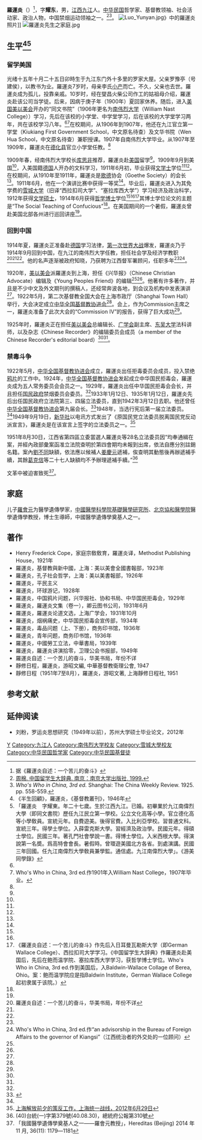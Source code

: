 {{Infobox Officeholder
|姓名=羅運炎
|圖像=File:羅運炎.jpg
|圖像大小=200px
|圖像說明=  
| 字       = 字耀東
| 號       = 
| 別名     = 
| 出生名   = 
| 出生日期 = 光緒十五年十月二十五日卯時〔1889年11月17日〕
| 出生地點 = 
| 逝世日期 = {{dda|1966|||1889|11|17}}
| 逝世地點 = 
| 死因     = 
| 墓地     = 
| 墓地座標 = 
| 籍貫     = 
| 政黨     = 
| 其他政黨 = 
| spouse        = 董喜媖（訂親）、游昭文
| 伴侶     = 
| children  = 羅會超、羅會章、羅雅潔、[[羅會元|羅會元]]、羅會文
| parents  = 父羅豫亭，母李氏
| 親屬     = 
| 母校     = 
| 著作     = 
| 簽名     = 
| 腳註     = 
| past     = 
}}
'''羅運炎'''（{{bd|1889年|11月17日|約1966年|}}）<ref>据《羅運炎自述：一个苦儿的奋斗》</ref>，字'''耀东'''，男，[[江西|江西]][[九江|九江]]人。[[中华民国|中华民国]]哲学家、基督教领袖、社会活动家、政治人物，中国禁烟运动领袖之一。<ref name=zhou>[http://overseasdb.jnu.edu.cn/renwuziliao/2011-11-28/2041.html 周棉. 中国留学生大辞典. 南京：南京大学出版社, 1999.]{{dead link|date=2018年4月 |bot=InternetArchiveBot |fix-attempted=yes }}</ref><ref name=who>''Who's Who in China, 3rd ed.'' Shanghai: The China Weekly Review. 1925. pp. 558-559.</ref>。
[[File:Luo_Yunyan.jpg|thumb]]》中的羅運炎照片]]
[[File:羅運炎先生之家庭.jpg|thumb]]

== 生平<ref>《半生回顧》，羅運炎，《基督教叢刊》，1946年</ref><ref>「羅運炎　字耀東。年二十七歲。生於江西九江。已婚。初畢業於九江南偉烈大學（即同文書院）歷任九江民立第一學校。公立文化高等小學。官立德化高等小學敎員。宣統元年。自費遊美。後得官費。入比利亞學校。習普通文科。宣統三年。得學士學位。入薛雷克斯大學。習經濟及政治學。民國元年。得碩士學位。民國三年。著孔門社會學說一書。得博士學位。入米西根大學。得演說第一名奬。爲高特會會長。暑假時。曾環遊美國北方各省。到處演講。民國三年回國。任九江南偉烈大學敎員兼學監。通信處。九江南偉烈大學」。《游美同學錄》</ref> ==
===留学美国===
光绪十五年十月二十五日卯時生于九江东门外十多里的罗家大屋。父亲罗豫亭（号建侯），以教书为业。羅運炎7岁时，母亲李氏[[小产|小产]]而亡。不久，父亲也去世。羅運炎成为孤儿，投靠亲戚。10岁时，经在燮昌火柴公司作工的姑祖母介绍，羅運炎赴该公司当学徒。后来，因病于庚子年（1900年）夏回家休养。随后，进入[[美国|美国]][[美以美会|美以美会]]开办的“同文书院”（1906年更名为[[南伟烈大学|南伟烈大学]]（William Nast College））学习，先后在该校的小学堂、中学堂学习，后在该校的大学堂学习两年，共在该校学习八年。<ref name=lyy/><ref>Who's Who in China, 3rd ed.作1901年入William Nast College，1907年毕业。</ref>在校期间，从1906年到1907年，他还在九江官立第一学堂（Kiukiang First Government School，中文原名待查）及文华书院（Wen Hua School，中文原名待查）兼职授课。1907年自南伟烈大学毕业。从1907年至1909年，羅運炎在[[九江县|德化县]]官立小学堂任教。<ref name=who/>

1909年春，经南伟烈大学校长[[库思非|库思非]]推荐，羅運炎赴[[美国|美国]]留学<ref name=lyy/>。1909年9月到美国<ref name=who/>，入美国籍[[德国|德国]]人开办的{{link-en|华莱士学院|German Wallace College}}文科学习，1911年6月初，毕业获得[[文学士|文学士]]学位<ref name=lyy/><ref name=who/>。在校期间，从1910年至1911年，羅運炎是[[歌德|歌德]]协会（Goethe Society）的会长<ref name=who/>。1911年6月，他在一个演讲比赛中获得一等奖<ref name=who/>。毕业后，羅運炎进入为其免学费的[[雪城大学|雪城大学]]（旧译“西拉扣司大学”、“塞拉库西大学”）学习经济及政治科学，1912年获得[[文学硕士|文学硕士]]，1914年6月获得[[哲学博士|哲学博士]]学位<ref name=lyy/><ref name=who/><ref>《羅運炎自述：一个苦儿的奋斗》作先后入日耳曼瓦勒斯大学（即German Wallace College）、西拉扣司大学学习。《中国留学生大辞典》作羅運炎赴美国后，先后在鲍而温学院、塞拉库西大学学习，获哲学博士学位。Who's Who in China, 3rd ed.作到美国后，入Baldwin-Wallace Collage of Berea, Ohio。案：鲍而温学院应是指Baldwin Institute，German Wallace College起初隶属于该院。）</ref>其博士学位论文的主题是“The Social Teaching of Confucious”<ref name=who/>。在美国期间的一个暑假，羅運炎曾赴美国北部各州进行巡回讲座<ref name=who/>。

===回到中国===
1914年夏，羅運炎正准备赴[[德国|德国]]学习法律，[[第一次世界大战|第一次世界大战]]爆发，羅運炎乃于1914年9月回到中国，在九江的南伟烈大学任教，担任社会学及经济学教职<ref name=lyy>羅運炎自述：一个苦儿的奋斗，华美书局，年份不详</ref><ref name=zhou/><ref name=who/>。他的名声逐渐被政府知晓，乃获聘为江西督军署顾问，任职多年<ref name=zhou/><ref>Who's Who in China, 3rd ed.作“an advisorship in the Bureau of Foreign Affairs to the governor of Kiangsi”（江西统治者的外交处的一位顾问）</ref>。

1920年，[[美以美会|美以美会]]派羅運炎到上海，担任《兴华报》（Chinese Christian Advocate）编辑及《Young Peoples Friend》的编辑<ref name=zhou/><ref name=who/>。他著有许多著作，并且是不少中文及外文期刊的撰稿人，还经常奔波各地，到会议及机构中发表演讲<ref name=who/>。1922年5月，第二次基督教全国大会在上海市政厅（Shanghai Town Hall）举行，大会决定成立[[中华全国基督教协进会|中华全国基督教协进会]]<ref name=who/>。会上，作为Commission主席之一，羅運炎准备了此次大会的“Commission IV”的报告，获得了巨大成功<ref name=who/>。

1925年时，羅運炎正在担任[[美以美会|美以美会]]总编辑长、[[广学会|广学会]]副主席、[[东吴大学|东吴大学]]法科讲师，以及杂志《Chinese Recorder》的编辑委员会成员（a member of the Chinese Recorder's editorial board）<ref name=zhou/><ref name=who/>。

===禁毒斗争===
1922年5月，[[中华全国基督教协进会|中华全国基督教协进会]]成立，羅運炎出任拒毒委员会成员，投入禁绝[[鸦片|鸦片]]的工作中。1924年，[[中华全国基督教协进会|中华全国基督教协进会]]发起成立中华国民拒毒会，羅運炎成为五人常务委员会会员之一。1929年，羅運炎出任中华国民拒毒会会长，并且担任[[国民政府|国民政府]]禁烟委员会委员。<ref name=zhou/>1933年1月12日、1935年1月12日，羅運炎先后出任国民政府立法院第三、四届立法委员，直到1942年3月12日去职。他还曾任[[中华全国基督教协进会|中华全国基督教协进会]]第九届会长。<ref>{{Cite web |url=http://www.shtong.gov.cn/newsite/node2/node2245/node75195/node75204/node75304/node75318/userobject1ai92063.html |title=上海宗教志 第五编基督教 第二章团体 第六节其他在沪全国性团体，上海通，于2013-06-13查阅 |access-date=2019-04-20 |archive-date=2016-03-05 |archive-url=https://web.archive.org/web/20160305034320/http://www.shtong.gov.cn/newsite/node2/node2245/node75195/node75204/node75304/node75318/userobject1ai92063.html |dead-url=no }}</ref>1948年，当选行宪后第一届立法委员。<ref name=zhou/>1949年9月19日，[[新华社|新华社]]以电讯方式发出了《原国民党立法委员脱离国民党反动派宣言》，羅運炎是在该宣言上签字的立法委员之一。<ref>[http://www.shzgh.org/shtzw/node1240/node1593/userobject1ai1752959.html 上海解放前夕的策反工作，上海统一战线，2012年6月29日]{{dead link|date=2018年4月 |bot=InternetArchiveBot |fix-attempted=yes }}</ref>

1951年8月30日，江西省第四區立委當選人羅運炎等28名立法委员因“均奉通緝在案，并經內政部彙案函准立法院查明於第四會期均未報到出席，依法自應分別註銷名籍。案內[[劉不同|劉不同]]缺額，依法應以候補人[[姜慶元|姜慶元]]遞補，俟查明其動態後再辦遞補手續，其餘[[葛克信|葛克信]]等二十七人缺額均不予辦理遞補手續。”<ref>(40)台統(一)字第379號(40.08.30)，總統府公報第310號</ref>

文革中被迫害致死<ref>「我國醫學遺傳學奠基人之一——羅會元教授」，Hereditas (Beijing) 2014 年 11 月, 36(11): 1179―1181</ref>。

== 家庭 ==
儿子[[羅會元|羅會元]]为醫學遺傳學家，[[中國醫學科學院基礎醫學研究所|中國醫學科學院基礎醫學研究所]]、[[北京協和醫學院|北京協和醫學院]]醫學遺傳學教授，博士生導師，中國醫學遺傳學奠基人之一。

== 著作 ==
*Henry Frederick Cope，家庭宗敎敎育，羅運炎译，Methodist Publishing House，1921年
*羅運炎，基督教與新中國，上海：美以美會全國書報部，1923年
*羅運炎，孔子社会哲学，上海：美以美書報部，1926年
*羅運炎，平民主义
*羅運炎，环球游记，1928年
*羅運炎，中国鸦片问题，兴华报社、协和书局、中华国民拒毒会，1929年
*羅運炎，羅運炎文集（卷一），卿云图书公司，1931年6月
*羅運炎，羅運炎论道文选，上海广学会，1931年10月
*羅運炎，烟祸痛史，中华国民拒毒会宣传部，1934年
*羅運炎，毒品问题（上、下册），商务印书馆，1936年
*羅運炎，青年问题，商务印书馆，1936年
*羅運炎，中國勞工立法，中華書局，1939年
*羅運炎，羅運炎讲演拾零，卫理公会书报部，1949年
*羅運炎自述：一个苦儿的奋斗，华美书局，年份不详
* 靜修日程，羅運炎，游昭文編, 中華基督教衛理公會, 1947
* 靜修日程（1951年7至8月），羅運炎，游昭文著, 上海靜修日程社, 1951

== 参考文献 ==
{{reflist}}

== 延伸阅读 ==
*刘粉，罗运炎思想研究（1949年以前），苏州大学硕士毕业论文，2012年
{{Wikisource further reading}}

{{start box}}
{{s-npo}}
{{s-before|[[李登辉_(教育家)|李登辉]]？}}
{{s-title|[[中华国民拒毒会|中华国民拒毒会]]会长|1929年—？}}
{{s-after|[[王景岐|王景岐]]？}}
{{s-rel}}
{{s-before|[[王治平_(基督教)|王治平]]}}
{{s-title|[[中华全国基督教协进会|中华全国基督教协进会]]会长|1933年—1935年}}
{{s-after|[[吴贻芳|吴贻芳]]}}
{{end box}}

{{中華民國第一屆立法委員}}
{{1949年聲明脫離國民黨政治人物名單}}
{{第3屆中華民國訓政時期立法委員名單}}
{{第4屆中華民國訓政時期立法委員名單}}

{{Authority control}}
{{DEFAULTSORT:Luo罗}}
[[Category:罗姓|Y]]
[[Category:九江人|Category:九江人]]
[[Category:南伟烈大学校友|Category:南伟烈大学校友]]
[[Category:雪城大學校友|Category:雪城大學校友]]
[[Category:中华民国哲学家|Category:中华民国哲学家]]
[[Category:中华民国基督徒|Category:中华民国基督徒]]